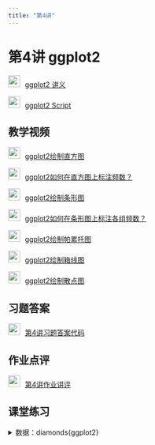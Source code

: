 ```yaml
---
title: "第4讲"
---
```


# 第4讲 ggplot2 

<img src="img/teacher.png"  style="width: 24px; height: 24px;margin-right: 10px">[ggplot2 讲义](https://lizongzhang.github.io/stat/L4.html){target="_blank"} 

<img src="img/code.png"  style="width: 24px; height: 24px;margin-right: 10px">[ggplot2 Script](https://lizongzhang.github.io/stat/ggplot2intro.html){target="_blank"}

## 教学视频

<img src="img/video.png"  style="width: 24px; height: 24px;margin-right: 10px">[ggplot2绘制直方图](https://www.bilibili.com/video/BV1wV4y1K7eX/){target="_blank"} 

<img src="img/video.png"  style="width: 24px; height: 24px;margin-right: 10px">[ggplot2如何在直方图上标注频数？](https://www.bilibili.com/video/BV1y24y1778a/){target="_blank"} 

<img src="img/video.png"  style="width: 24px; height: 24px;margin-right: 10px">[ggplot2绘制条形图](https://www.bilibili.com/video/BV16e4y1Q7Qw/){target="_blank"} 

<img src="img/video.png"  style="width: 24px; height: 24px;margin-right: 10px">[ggplot2如何在条形图上标注各组频数？](https://www.bilibili.com/video/BV1Ng4y1j7cE/){target="_blank"} 

<img src="img/video.png"  style="width: 24px; height: 24px;margin-right: 10px">[ggplot2绘制帕累托图](https://www.bilibili.com/video/BV1ia411U74q/?){target="_blank"} 

<img src="img/video.png"  style="width: 24px; height: 24px;margin-right: 10px">[ggplot2绘制箱线图](https://www.bilibili.com/video/BV1vW4y127dt/){target="_blank"} 

<img src="img/video.png"  style="width: 24px; height: 24px;margin-right: 10px">[ggplot2绘制散点图](https://www.bilibili.com/video/BV1Ca411K78j/){target="_blank"} 

## 习题答案 

<img src="img/teacher.png"  style="width: 24px; height: 24px;margin-right: 10px">[第4讲习题答案代码](https://lizongzhang.github.io/stat/4solution.html){target="_blank"} 

## 作业点评 

<img src="img/teacher.png"  style="width: 24px; height: 24px;margin-right: 10px">[第4讲作业讲评](https://lizongzhang.github.io/r25/L4comment.html){target="_blank"}


## 课堂练习

<details>
  <summary>数据：diamonds{ggplot2}</summary>

数据：diamonds{ggplot2}

查看diamonds的帮助文件，了解数据集的变量含义，完成下列任务，美化图形。

1. 绘制cut的条形图，将频数按降序排列。

2. 绘制分组箱线图，比较不同 cut 的 price 的分布。

3. 绘制分组直方图，比较不同 cut 的 carat 的分布。

4. 使用facet_wrap 或 facet_grid 绘制 carat 和 price 的关系图，按cut分面。

5. 绘制diamonds 数据集中carat 和 price的散点图，散点的颜色用cut映射，并添加平滑曲线。

<details>



## 拓展资源

<img src="img/video.png"  style="width: 24px; height: 24px;margin-right: 10px">[ggplot2：为何你的颜色设置不起作用?](https://www.bilibili.com/video/BV1Y94y1E7m1/){target="_blank"} 


<img src="img/video.png"  style="width: 24px; height: 24px;margin-right: 10px">[ggplot2：常见报错与解决方案](https://www.bilibili.com/video/BV1cc41167LA/){target="_blank"} 


<img src="img/video.png"  style="width: 24px; height: 24px;margin-right: 10px">[如何快速找到自己喜欢的颜色？colourpicker](https://www.bilibili.com/video/BV1Na4y197SE/){target="_blank"} 

<img src="img/video.png"  style="width: 24px; height: 24px;margin-right: 10px">[不写代码也能绘制ggplot图形的R插件 ggplot2 builder](https://www.bilibili.com/video/BV1Yj41147bB/){target="_blank"} 


<img src="img/link.png" style="width: 24px; height: 24px;margin-right: 10px">ggplot2 extensions - gallery <https://exts.ggplot2.tidyverse.org/gallery/>

<img src="img/link.png" style="width: 24px; height: 24px;margin-right: 10px">color codes <https://htmlcolorcodes.com>
    
<img src="img/link.png" style="width: 24px; height: 24px;margin-right: 10px">Colors in R <http://www.stat.columbia.edu/~tzheng/files/Rcolor.pdf>

<img src="img/link.png" style="width: 24px; height: 24px;margin-right: 10px">Wickham, Hadley. ggplot2: elegant graphics for data
            analysis. springer, 2016. <https://ggplot2-book.org/>

<img src="img/link.png" style="width: 24px; height: 24px;margin-right: 10px">Wickham, Hadley, Garrett Grolemund. R for Data Science
            <https://r4ds.had.co.nz/>
            
            

        
        
